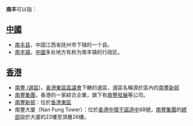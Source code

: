 '''南丰'''可以指：

==[[中國|中國]]==
*[[南丰县|南丰县]]，中国江西省抚州市下辖的一个县。
*[[南丰镇|南丰镇]]，[[中國|中國]]多处地方有称为南丰镇的行政区。

==[[香港|香港]]==
*[[南豐_(選區)|南豐 (選區)]]，[[香港|香港]][[東區_(香港)|東區]][[區議會|區議會]]下轄的選區，選區名稱源於區內的[[南豐新邨|南豐新邨]]
*[[南豐集團|南豐集團]]，香港的一家綜合企業，旗下有[[南豐發展|南豐發展]]等公司。
*[[南豐新邨|南豐新邨]]：位於[[香港|香港]][[東區_(香港)|東區]]
*南豐大廈（Nan Fung Tower）：位於[[香港|香港]][[中環|中環]][[干諾道中|干諾道中]]88號，[[南豐集團|南豐集團]]的[[總部|總部]]設於大廈的22樓至頂層26樓。

{{disambig|Cat=二字亞洲相關消歧義}}